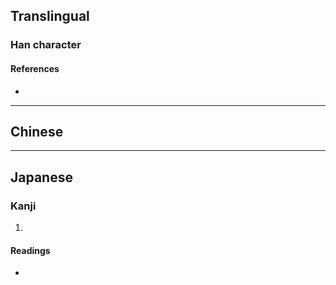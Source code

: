 {{character info/new}}
==Translingual==

===Han character===
{{Han char|rn=32|rad=土|as=13|sn=16|four=|canj=DDG,XDDG|ids=⿱楙土}}

====References====
* {{Han ref|kx=0240.170|dkj=05489|dj=0480.030|hdz=10490.130|uh=58C4|ud=22724}}

----

==Chinese==
{{zh-see|野|v}}

----

==Japanese==

===Kanji===
{{ja-kanji|grade=|rs=土13}}

# {{rfdef|ja|sort=土13}}

====Readings====
* {{ja-readings|on=や|kun=の}}
